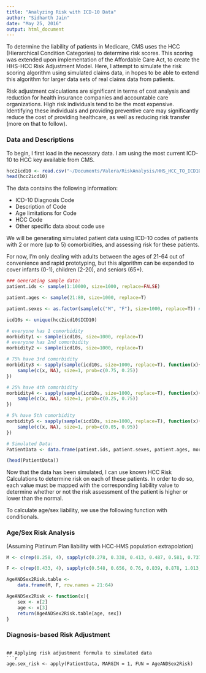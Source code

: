 ```yaml
---
title: "Analyzing Risk with ICD-10 Data"
author: "Sidharth Jain"
date: "May 25, 2016"
output: html_document
---
```


To determine the liability of patients in Medicare, CMS uses the HCC (Hierarchical Condition Categories) to determine risk scores.  This scoring was extended upon implementation of the Affordable Care Act, to create the HHS-HCC Risk Adjustment Model.  Here, I attempt to simulate the risk scoring algorithm using simulated claims data, in hopes to be able to extend this algorithm for larger data sets of real claims data from patients.  

Risk adjustment calculations are significant in terms of cost analysis and reduction for health insurance companies and accountable care organizations.  High risk individuals tend to be the most expensive.  Identifying these individuals and providing preventive care may significantly reduce the cost of providing healthcare, as well as reducing risk transfer (more on that to follow).


### Data and Descriptions

To begin, I first load in the necessary data.  I am using the most current ICD-10 to HCC key available from CMS.  

```r
hcc2icd10 <- read.csv("~/Documents/Valera/RiskAnalysis/HHS_HCC_TO_ICD10.csv")
head(hcc2icd10)
```

The data contains the following information: 

- ICD-10 Diagnosis Code
- Description of Code
- Age limitations for Code
- HCC Code
- Other specific data about code use

We will be generating simulated patient data using ICD-10 codes of patients with 2 or more (up to 5)  comorbidities, and assessing risk for these patients.

For now, I'm only dealing with adults between the ages of 21-64 out of convenience and rapid prototyping, but this algorithm can be expanded to cover infants (0-1), children (2-20), and seniors (65+).

```r
### Generating sample data:
patient.ids <- sample(1:10000, size=1000, replace=FALSE)

patient.ages <- sample(21:80, size=1000, replace=T)

patient.sexes <- as.factor(sample(c("M", "F"), size=1000, replace=T)) # 1 if male, 2 if female

icd10s <- unique(hcc2icd10$ICD10)

# everyone has 1 comorbidity
morbidity1 <- sample(icd10s, size=1000, replace=T)  
# everyone has 2nd comorbidity
morbidity2 <- sample(icd10s, size=1000, replace=T) 

# 75% have 3rd comorbidity
morbidity3 <- sapply(sample(icd10s, size=1000, replace=T), function(x){
    sample(c(x, NA), size=1, prob=c(0.75, 0.25))
})

# 25% have 4th comorbidity
morbidity4 <- sapply(sample(icd10s, size=1000, replace=T), function(x){
    sample(c(x, NA), size=1, prob=c(0.25, 0.75))
})

# 5% have 5th comorbidity
morbidity5 <- sapply(sample(icd10s, size=1000, replace=T), function(x){
    sample(c(x, NA), size=1, prob=c(0.05, 0.95))
})

# Simulated Data:
PatientData <- data.frame(patient.ids, patient.sexes, patient.ages, morbidity1, morbidity2, morbidity3, morbidity4, morbidity5)

(head(PatientData))
```

Now that the data has been simulated, I can use known HCC Risk Calculations to determine risk on each of these patients.  In order to do so, each value must be mapped with the corresponding liability value to determine whether or not the risk assessment of the patient is higher or lower than the normal.

To calculate age/sex liability, we use the following function with conditionals.

### Age/Sex Risk Analysis
(Assuming Platinum Plan liability with HCC-HMS population extrapolation)
```r
M <- c(rep(0.258, 4), sapply(c(0.278, 0.338, 0.413, 0.487, 0.581, 0.737, 0.863, 1.028), rep, 5))

F <- c(rep(0.433, 4), sapply(c(0.548, 0.656, 0.76, 0.839, 0.878, 1.013, 1.054, 1.156), rep, 5))

AgeANDSex2Risk.table <-
    data.frame(M, F, row.names = 21:64)

AgeANDSex2Risk <- function(x){
    sex <- x[2]
    age <- x[3]
    return(AgeANDSex2Risk.table[age, sex])
}
```

### Diagnosis-based Risk Adjustment

```

## Applying risk adjustment formula to simulated data
```r
age.sex_risk <- apply(PatientData, MARGIN = 1, FUN = AgeANDSex2Risk)


```


